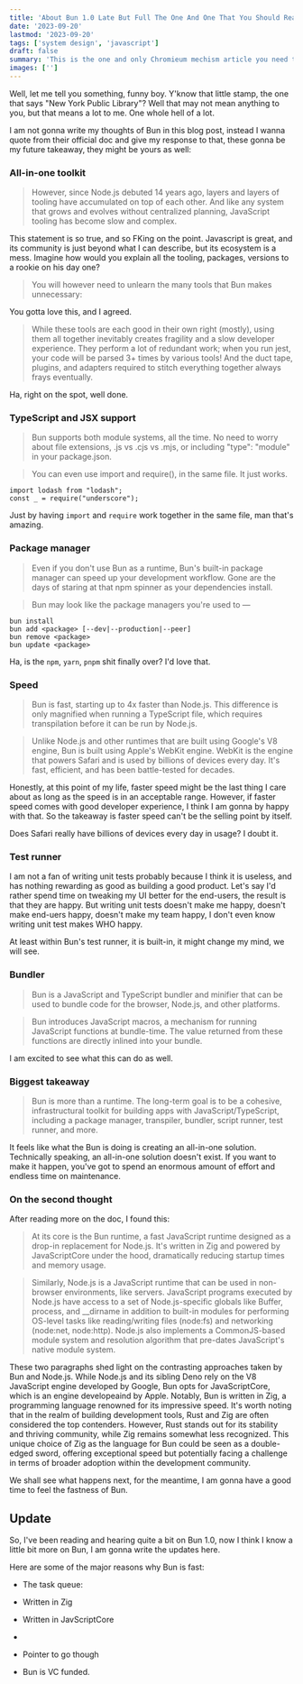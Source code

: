 ```yaml
---
title: 'About Bun 1.0 Late But Full The One And One That You Should Read'
date: '2023-09-20'
lastmod: '2023-09-20'
tags: ['system design', 'javascript']
draft: false
summary: 'This is the one and only Chromieum mechism article you need to bookmark. It explains how the heck Chromieum works step by step.'
images: ['']
---
```


<p
  class="first-line:uppercase first-line:tracking-widest
  first-letter:text-7xl first-letter:font-bold first-letter:text-slate-900
  first-letter:mr-3 first-letter:float-left
"
>
  Well, let me tell you something, funny boy. Y'know that little stamp, the one that says "New York
  Public Library"? Well that may not mean anything to you, but that means a lot to me. One whole
  hell of a lot.
</p>

I am not gonna write my thoughts of Bun in this blog post, instead I wanna quote from their official doc and give my response to that, these gonna be my future takeaway, they might be yours as well:

### All-in-one toolkit

> However, since Node.js debuted 14 years ago, layers and layers of tooling have accumulated on top of each other. And like any system that grows and evolves without centralized planning, JavaScript tooling has become slow and complex.

This statement is so true, and so FKing on the point. Javascript is great, and its community is just beyond what I can describe, but its ecosystem is a mess. Imagine how would you explain all the tooling, packages, versions to a rookie on his day one?

> You will however need to unlearn the many tools that Bun makes unnecessary:

You gotta love this, and I agreed.

> While these tools are each good in their own right (mostly), using them all together inevitably creates fragility and a slow developer experience. They perform a lot of redundant work; when you run jest, your code will be parsed 3+ times by various tools! And the duct tape, plugins, and adapters required to stitch everything together always frays eventually.

Ha, right on the spot, well done.

### TypeScript and JSX support

> Bun supports both module systems, all the time. No need to worry about file extensions, .js vs .cjs vs .mjs, or including "type": "module" in your package.json.

> You can even use import and require(), in the same file. It just works.

```
import lodash from "lodash";
const _ = require("underscore");
```

Just by having `import` and `require` work together in the same file, man that's amazing.

### Package manager

> Even if you don't use Bun as a runtime, Bun's built-in package manager can speed up your development workflow. Gone are the days of staring at that npm spinner as your dependencies install.

> Bun may look like the package managers you're used to —

```
bun install
bun add <package> [--dev|--production|--peer]
bun remove <package>
bun update <package>
```

Ha, is the `npm`, `yarn`, `pnpm` shit finally over? I'd love that.

### Speed

> Bun is fast, starting up to 4x faster than Node.js. This difference is only magnified when running a TypeScript file, which requires transpilation before it can be run by Node.js.

> Unlike Node.js and other runtimes that are built using Google's V8 engine, Bun is built using Apple's WebKit engine. WebKit is the engine that powers Safari and is used by billions of devices every day. It's fast, efficient, and has been battle-tested for decades.

Honestly, at this point of my life, faster speed might be the last thing I care about as long as the speed is in an acceptable range. However, if faster speed comes with good developer experience, I think I am gonna by happy with that. So the takeaway is faster speed can't be the selling point by itself.

Does Safari really have billions of devices every day in usage? I doubt it.

### Test runner

I am not a fan of writing unit tests probably because I think it is useless, and has nothing rewarding as good as building a good product. Let's say I'd rather spend time on tweaking my UI better for the end-users, the result is that they are happy. But writing unit tests doesn't make me happy, doesn't make end-uers happy, doesn't make my team happy, I don't even know writing unit test makes WHO happy.

At least within Bun's test runner, it is built-in, it might change my mind, we will see.

### Bundler

> Bun is a JavaScript and TypeScript bundler and minifier that can be used to bundle code for the browser, Node.js, and other platforms.

> Bun introduces JavaScript macros, a mechanism for running JavaScript functions at bundle-time. The value returned from these functions are directly inlined into your bundle.

I am excited to see what this can do as well.

### Biggest takeaway

> Bun is more than a runtime. The long-term goal is to be a cohesive, infrastructural toolkit for building apps with JavaScript/TypeScript, including a package manager, transpiler, bundler, script runner, test runner, and more.

It feels like what the Bun is doing is creating an all-in-one solution. Technically speaking, an all-in-one solution doesn't exist. If you want to make it happen, you've got to spend an enormous amount of effort and endless time on maintenance.

### On the second thought

After reading more on the doc, I found this:

> At its core is the Bun runtime, a fast JavaScript runtime designed as a drop-in replacement for Node.js. It's written in Zig and powered by JavaScriptCore under the hood, dramatically reducing startup times and memory usage.

> Similarly, Node.js is a JavaScript runtime that can be used in non-browser environments, like servers. JavaScript programs executed by Node.js have access to a set of Node.js-specific globals like Buffer, process, and \_\_dirname in addition to built-in modules for performing OS-level tasks like reading/writing files (node:fs) and networking (node:net, node:http). Node.js also implements a CommonJS-based module system and resolution algorithm that pre-dates JavaScript's native module system.

These two paragraphs shed light on the contrasting approaches taken by Bun and Node.js. While Node.js and its sibling Deno rely on the V8 JavaScript engine developed by Google, Bun opts for JavaScriptCore, which is an engine developeaind by Apple. Notably, Bun is written in Zig, a programming language renowned for its impressive speed. It's worth noting that in the realm of building development tools, Rust and Zig are often considered the top contenders. However, Rust stands out for its stability and thriving community, while Zig remains somewhat less recognized. This unique choice of Zig as the language for Bun could be seen as a double-edged sword, offering exceptional speed but potentially facing a challenge in terms of broader adoption within the development community.

We shall see what happens next, for the meantime, I am gonna have a good time to feel the fastness of Bun.

## Update

So, I've been reading and hearing quite a bit on Bun 1.0, now I think I know a little bit more on Bun, I am gonna write the updates here.

Here are some of the major reasons why Bun is fast:

- The task queue:

- Written in Zig

- Written in JavScriptCore
-
- Pointer to go though
- Bun is VC funded.
